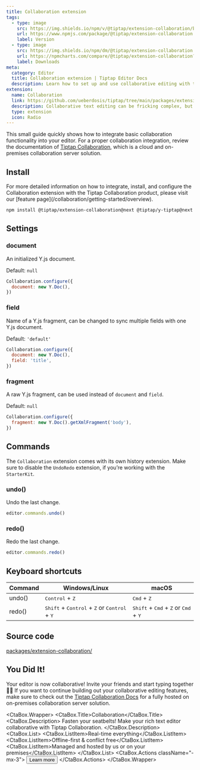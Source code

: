 ```yaml
---
title: Collaboration extension
tags:
  - type: image
    src: https://img.shields.io/npm/v/@tiptap/extension-collaboration/beta?label=version
    url: https://www.npmjs.com/package/@tiptap/extension-collaboration
    label: Version
  - type: image
    src: https://img.shields.io/npm/dm/@tiptap/extension-collaboration.svg
    url: https://npmcharts.com/compare/@tiptap/extension-collaboration?minimal=true
    label: Downloads
meta:
  category: Editor
  title: Collaboration extension | Tiptap Editor Docs
  description: Learn how to set up and use collaborative editing with the Collaboration extension in Tiptap.
extension:
  name: Collaboration
  link: https://github.com/ueberdosis/tiptap/tree/main/packages/extension-collaboration
  description: Collaborative text editing can be fricking complex, but it doesn’t have to be that way.
  type: extension
  icon: Radio
---
```



This small guide quickly shows how to integrate basic collaboration functionality into your editor. For a proper collaboration integration, review the documentation of [Tiptap Collaboration](/collaboration/getting-started/overview), which is a cloud and on-premises collaboration server solution.

<CodeDemo path="/Demos/CollaborationSplitPane" />

## Install

<Callout title="More details" variant="hint">
  For more detailed information on how to integrate, install, and configure the Collaboration
  extension with the Tiptap Collaboration product, please visit our [feature
  page](/collaboration/getting-started/overview).
</Callout>

```bash
npm install @tiptap/extension-collaboration@next @tiptap/y-tiptap@next yjs y-websocket
```

## Settings

### document

An initialized Y.js document.

Default: `null`

```js
Collaboration.configure({
  document: new Y.Doc(),
})
```

### field

Name of a Y.js fragment, can be changed to sync multiple fields with one Y.js document.

Default: `'default'`

```js
Collaboration.configure({
  document: new Y.Doc(),
  field: 'title',
})
```

### fragment

A raw Y.js fragment, can be used instead of `document` and `field`.

Default: `null`

```js
Collaboration.configure({
  fragment: new Y.Doc().getXmlFragment('body'),
})
```

## Commands

The `Collaboration` extension comes with its own history extension. Make sure to disable the `UndoRedo` extension, if you’re working with the `StarterKit`.

### undo()

Undo the last change.

```js
editor.commands.undo()
```

### redo()

Redo the last change.

```js
editor.commands.redo()
```

## Keyboard shortcuts

| Command | Windows/Linux                                                                             | macOS                                                                             |
| ------- | ----------------------------------------------------------------------------------------- | --------------------------------------------------------------------------------- |
| undo()  | <kbd>Control</kbd> + <kbd>Z</kbd>                                                         | <kbd>Cmd</kbd> + <kbd>Z</kbd>                                                     |
| redo()  | <kbd>Shift</kbd> + <kbd>Control</kbd> + <kbd>Z</kbd> or <kbd>Control</kbd> + <kbd>Y</kbd> | <kbd>Shift</kbd> + <kbd>Cmd</kbd> + <kbd>Z</kbd> or <kbd>Cmd</kbd> + <kbd>Y</kbd> |

## Source code

[packages/extension-collaboration/](https://github.com/ueberdosis/tiptap/blob/main/packages/extension-collaboration/)

## You Did It!

Your editor is now collaborative! Invite your friends and start typing together 🙌🏻 If you want to continue building out your collaborative editing features, make sure to check out the [Tiptap Collaboration Docs](/collaboration/getting-started/overview) for a fully hosted on on-premises collaboration server solution.

<CtaBox.Wrapper>
  <CtaBox.Title>Collaboration</CtaBox.Title>
  <CtaBox.Description>
    Fasten your seatbelts! Make your rich text editor collaborative with Tiptap Collaboration.
  </CtaBox.Description>
  <CtaBox.List>
    <CtaBox.ListItem>Real-time everything</CtaBox.ListItem>
    <CtaBox.ListItem>Offline-first & conflict free</CtaBox.ListItem>
    <CtaBox.ListItem>Managed and hosted by us or on your premises</CtaBox.ListItem>
  </CtaBox.List>
  <CtaBox.Actions className="-mx-3">
    <Button className="text-white/80 hover:text-white/100" variant="tertiary" asChild>
      <Link href="/collaboration/getting-started/overview">
        Learn more
        <ArrowRightIcon className="w-4 h-4" />
      </Link>
    </Button>
  </CtaBox.Actions>
</CtaBox.Wrapper>
